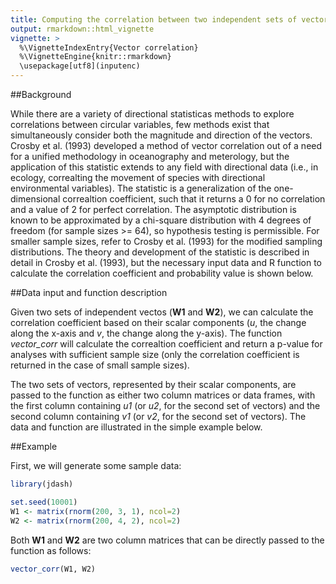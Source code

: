 ```yaml
---
title: Computing the correlation between two independent sets of vectors
output: rmarkdown::html_vignette
vignette: >
  %\VignetteIndexEntry{Vector correlation}
  %\VignetteEngine{knitr::rmarkdown}
  \usepackage[utf8](inputenc)
---
```


##Background

While there are a variety of directional statisticas methods to explore correlations between circular variables, few methods exist that simultaneously consider both the magnitude and direction of the vectors. Crosby et al. (1993) developed a method of vector correlation out of a need for a unified methodology in oceanography and meterology, but the application of this statistic extends to any field with directional data (i.e., in ecology, correalting the movement of species with directional environmental variables).  The statistic is a generalization of the one-dimensional correaltion coefficient, such that it returns a 0 for no correlation and a value of 2 for perfect correlation.  The asymptotic distribution is known to be approximated by a chi-square distribution with 4 degrees of freedom (for sample sizes >= 64), so hypothesis testing is permissible.  For smaller sample sizes, refer to Crosby et al. (1993) for the modified sampling distributions. The theory and development of the statistic is described in detail in Crosby et al. (1993), but the necessary input data and R function to calculate the correlation  coefficient and probability value is shown below.

##Data input and function description 

Given two sets of independent vectos (**W1** and **W2**), we can calculate the correlation coefficient based on their scalar components (*u*, the change along the x-axis and *v*, the change along the y-axis).  The function *vector_corr* will calculate the correaltion coefficient and return a p-value for analyses with sufficient sample size (only the correlation coefficient is returned in the case of small sample sizes).  

The two sets of vectors, represented by their scalar components, are passed to the function as either two column matrices or data frames, with the first column containing *u1* (or *u2*, for the second set of vectors) and the second column containing *v1* (or *v2*, for the second set of vectors).  The data and function are illustrated in the simple example below.

##Example

First, we will generate some sample data:

```r
library(jdash)
```

```r
set.seed(10001)
W1 <- matrix(rnorm(200, 3, 1), ncol=2)
W2 <- matrix(rnorm(200, 4, 2), ncol=2)
```

Both **W1** and **W2** are two column matrices that can be directly passed to the function as follows:

```r
vector_corr(W1, W2)
```







